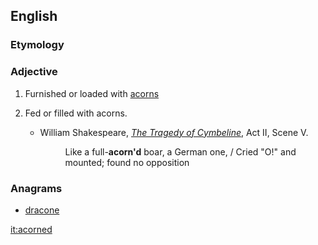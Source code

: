 ==English==

===Etymology===
{{suffix|acorn|ed|lang=en}}

===Adjective===
{{en-adj|-}}

# Furnished or loaded with [[acorn]]s
# {{context|rare|lang=en}} Fed or filled with acorns.
#* William Shakespeare, ''[[wikisource:The Tragedy of Cymbeline|The Tragedy of Cymbeline]]'', Act II, Scene V.
#*: Like a full-'''acorn'd''' boar, a German one, / Cried "O!" and mounted; found no opposition

===Anagrams===
* [[dracone#English|dracone]]

[[it:acorned]]